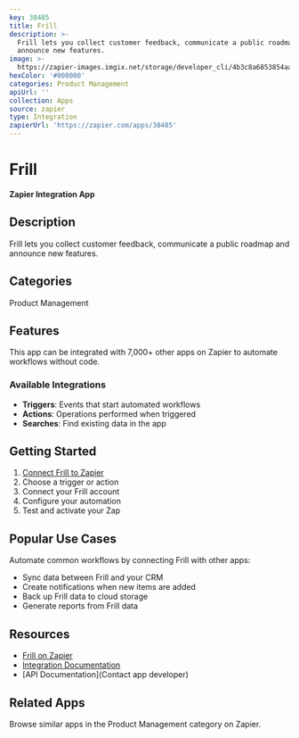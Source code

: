 ```yaml
---
key: 38485
title: Frill
description: >-
  Frill lets you collect customer feedback, communicate a public roadmap and
  announce new features.
image: >-
  https://zapier-images.imgix.net/storage/developer_cli/4b3c8a6853854aa37604261f418e94f8.png?auto=format%2Ccompress&ixlib=python-3.0.0&q=50
hexColor: '#000000'
categories: Product Management
apiUrl: ''
collection: Apps
source: zapier
type: Integration
zapierUrl: 'https://zapier.com/apps/38485'
---
```

# Frill

**Zapier Integration App**

## Description

Frill lets you collect customer feedback, communicate a public roadmap and announce new features.

## Categories

Product Management

## Features

This app can be integrated with 7,000+ other apps on Zapier to automate workflows without code.

### Available Integrations

- **Triggers**: Events that start automated workflows
- **Actions**: Operations performed when triggered
- **Searches**: Find existing data in the app

## Getting Started

1. [Connect Frill to Zapier](https://zapier.com/apps/38485)
2. Choose a trigger or action
3. Connect your Frill account
4. Configure your automation
5. Test and activate your Zap

## Popular Use Cases

Automate common workflows by connecting Frill with other apps:

- Sync data between Frill and your CRM
- Create notifications when new items are added
- Back up Frill data to cloud storage
- Generate reports from Frill data

## Resources

- [Frill on Zapier](https://zapier.com/apps/38485)
- [Integration Documentation](https://zapier.com/apps/38485/integrations)
- [API Documentation](Contact app developer)

## Related Apps

Browse similar apps in the Product Management category on Zapier.
